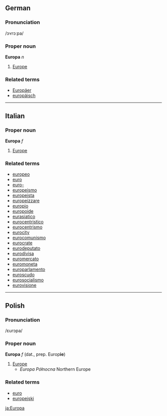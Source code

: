 ==German==
===Pronunciation===
/ɔʏrɔːpa/

===Proper noun===
'''Europa''' ''n''

#[[Europe]]

===Related terms===
*[[Europäer]]
*[[europäisch]]

----

==Italian==
===Proper noun===
'''Europa''' ''f''

# [[Europe]]

===Related terms===
*[[europeo]]
*[[euro]]
*[[euro-]]
*[[europeismo]]
*[[europeista]]
*[[europeizzare]]
*[[europio]]
*[[europoide]]
*[[eurasiatico]]
*[[eurocentristico]]
*[[eurocentrismo]]
*[[eurocity]]
*[[eurocomunismo]]
*[[eurocrate]]
*[[eurodeputato]]
*[[eurodivisa]]
*[[euromercato]]
*[[euromoneta]]
*[[europarlamento]]
*[[euroscudo]]
*[[eurosocialismo]]
*[[eurovisione]]

----

==Polish==
===Pronunciation===
/ɛurɔpa/

===Proper noun===
'''Europa''' ''f'' (dat., prep. Europ'''ie''')

#[[Europe]]
#* ''Europa Północna'' Northern Europe

===Related terms===
*[[euro]]
*[[europejski]]
[[ja:Europa]]